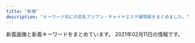 ```yaml
---
title: "新橋"
description: "キーワード別にの巨乳アジアン・チャイナエステ嬢情報をまとめました。"
---
```


新着画像と新着キーワードをまとめています。
2021年02月11日の情報です。

<DmmAffiliateIns />
<KeywordTable
  shops={
    [
    {
        "station": "JR\u65b0\u6a4b\u99c5\u65e5\u6bd4\u8c37\u53e3",
        "url": "https://www.meedeemassage.com/",
        "name": "\u30df\u30fc\u30c7\u30a3\u30fc",
        "keywords": {},
        "img_links": [
            "https://static.wixstatic.com/media/096f64_52d4813cc07e460bb6afbcc198483fb5~mv2.jpg",
            "https://static.wixstatic.com/media/ff29a7_47d81575374144dda595a587847070b9~mv2.jpg",
            "https://static.wixstatic.com/media/ff29a7_996c77cb89cc4012a35bb0813c645fdf~mv2.jpg",
            "https://static.wixstatic.com/media/096f64_9dd53b8d3bbc46b7a5d8f8f9f83f67c0~mv2.jpg",
            "https://static.wixstatic.com/media/ff29a7_5a71cab9e560455a86a69dee65e387e6~mv2.jpg",
            "https://static.wixstatic.com/media/096f64_8257be981a5140629dd93b0518612408~mv2.png",
            "https://static.wixstatic.com/media/ff29a7_d6b424065e3946fc8a31bd093d286366~mv2.jpg",
            "https://static.wixstatic.com/media/096f64_74d971185d704fdc84b70e0c1b3fad87~mv2.png",
            "https://static.wixstatic.com/media/096f64_86555ca80ef14b6ebdbbf7aa72a380fc~mv2.jpg",
            "https://static.wixstatic.com/media/ff29a7_d9f852b350a141b1ae8d7d80ce91ecfa~mv2.jpg",
            "https://static.wixstatic.com/media/096f64_10d0713f8b274a5b8f6b2944f7fee791~mv2.jpg",
            "https://static.wixstatic.com/media/096f64_f44509cd762744dc939f70f318a6882b~mv2.jpg"
        ]
    },
    {
        "keywords": {},
        "name": "Yuki\u2019s House",
        "url": "http://yukizhouse00.web.fc2.com/",
        "img_links": [
            "http://yukizhouse00.web.fc2.com/images/portfolio/work-1.jpg",
            "http://yukizhouse00.web.fc2.com/images/slider/slid1.jpg",
            "http://yukizhouse00.web.fc2.com/images/portfolio/work-5.jpg",
            "http://yukizhouse00.web.fc2.com/images/portfolio/work-2.jpg",
            "http://yukizhouse00.web.fc2.com/images/portfolio/work-3.jpg",
            "http://yukizhouse00.web.fc2.com/images/slider/slid2.jpg",
            "http://yukizhouse00.web.fc2.com/images/portfolio/work-6.jpg",
            "http://yukizhouse00.web.fc2.com/images/portfolio/work-4.jpg"
        ],
        "station": "JR\u6d5c\u677e\u753a\u99c5\u5357\u53e3"
    },
    {
        "img_links": [
            "http://www.k-harunoie.info/imge/interior_t.jpg",
            "http://www.k-harunoie.info/imge/botton.jpg",
            "http://www.k-harunoie.info/imge/service2.jpg",
            "http://www.k-harunoie.info/imge/tel.png",
            "http://www.k-harunoie.info/imge/p-2.jpg",
            "http://www.k-harunoie.info/imge/int2.png",
            "http://www.k-harunoie.info/imge/staff_t.jpg",
            "http://www.k-harunoie.info/imge/service3.jpg",
            "http://www.k-harunoie.info/imge/p-4.jpg",
            "http://www.k-harunoie.info/imge/p-1.jpg",
            "http://www.k-harunoie.info/imge/sys.png",
            "http://www.k-harunoie.info/imge/ta.png",
            "http://www.k-harunoie.info/imge/p-5.jpg",
            "http://www.k-harunoie.info/imge/s1.png",
            "http://www.k-harunoie.info/imge/s0.png",
            "http://www.k-harunoie.info/imge/service1.jpg"
        ],
        "station": "JR\u7530\u753a\u99c5\u6771\u53e3",
        "url": "http://www.k-harunoie.info/",
        "name": "\u6625\u306e\u5bb6",
        "keywords": {}
    },
    {
        "keywords": {
            "87": 3,
            "86": 1,
            "D": 5,
            "88": 1
        },
        "station": "JR\u65b0\u6a4b\u99c5\u65e5\u6bd4\u8c37\u53e3",
        "url": "http://www.shiawasenojikan.esjp.info/",
        "img_links": [
            "http://www.shiawasenojikan.esjp.info/files/009.jpg",
            "http://www.shiawasenojikan.esjp.info/files/010.jpg",
            "http://www.shiawasenojikan.esjp.info/images/news.jpg",
            "http://www.shiawasenojikan.esjp.info/images/sys1.jpg",
            "http://www.shiawasenojikan.esjp.info/files/001.jpg",
            "http://www.shiawasenojikan.esjp.info/images/staff_t.jpg",
            "http://www.shiawasenojikan.esjp.info/images/tel.jpg",
            "http://www.shiawasenojikan.esjp.info/images/sys2.jpg",
            "http://www.shiawasenojikan.esjp.info/images/int2.jpg",
            "http://www.shiawasenojikan.esjp.info/images/head.jpg",
            "http://www.shiawasenojikan.esjp.info/images/interior_t.jpg",
            "http://www.shiawasenojikan.esjp.info/images/link_t.jpg",
            "http://www.shiawasenojikan.esjp.info/files/003.jpg",
            "http://www.shiawasenojikan.esjp.info/files/015.jpg",
            "http://www.shiawasenojikan.esjp.info/images/mobile.jpg"
        ],
        "name": "\u5e78\u305b\u306e\u6642\u9593"
    },
    {
        "img_links": [
            "http://tamachi-en.link/images/g1.jpg",
            "http://tamachi-en.link/images/g6.jpg",
            "http://tamachi-en.link/images/zi_link.png",
            "http://tamachi-en.link/images/g0.jpg",
            "http://tamachi-en.link/images/mobile.png",
            "http://tamachi-en.link/images/g8.jpg",
            "http://tamachi-en.link/images/new1.jpg",
            "http://tamachi-en.link/images/g4.jpg",
            "http://tamachi-en.link/images/g5.jpg",
            "http://tamachi-en.link/images/g2.jpg",
            "http://tamachi-en.link/images/g3.jpg",
            "http://tamachi-en.link/images/zi_staff.png",
            "http://tamachi-en.link/images/top.jpg"
        ],
        "url": "http://tamachi-en.link/",
        "station": "JR\u7530\u753a\u99c5\u6771\u53e3",
        "name": "\u7e01",
        "keywords": {
            "C": 15
        }
    },
    {
        "img_links": [
            "http://es-leon.link/images/img_info.jpg",
            "http://es-leon.link/photos/sites/45/2020/10/2020102507503499.jpg",
            "http://es-leon.link/photos/sites/45/2021/01/2021012704390070.jpg",
            "http://es-leon.link/images/pagetop.jpg",
            "http://es-leon.link/photos/sites/45/2020/10/2020101318405051.jpg",
            "http://es-leon.link/images/nav_link02_no.png",
            "http://es-leon.link/photos/sites/45/2020/10/2020101318300043.jpg",
            "http://es-leon.link/images/header.png",
            "http://es-leon.link/images/guide2.jpg",
            "http://es-leon.link/images/lineline.png",
            "http://es-leon.link/photos/sites/45/2020/10/2020100103205186.jpg",
            "http://es-leon.link/images/slider00.jpg",
            "http://es-leon.link/images/nav_link07_no.png",
            "http://es-leon.link/photos/sites/45/2021/02/202102041538347.jpg",
            "http://es-leon.link/photos/sites/45/2020/10/2020102507510838.jpg",
            "http://es-leon.link/photos/sites/45/2021/02/2021020501152788.jpg",
            "http://es-leon.link/images/guide4.jpg",
            "http://es-leon.link/photos/sites/45/2021/01/2021013016413450.jpg",
            "http://es-leon.link/images/nav_link01_no.png",
            "http://es-leon.link/photos/sites/45/2021/01/2021011203314329.jpg",
            "http://es-leon.link/photos/sites/45/2020/10/2020101318404076.jpg",
            "http://es-leon.link/photos/sites/45/2020/10/2020100103240520.jpg",
            "http://es-leon.link/photos/sites/45/2020/10/2020102507495672.jpg",
            "http://es-leon.link/images/guide5.jpg",
            "http://es-leon.link/photos/sites/45/2020/10/2020101318294854.jpg",
            "http://es-leon.link/photos/sites/45/2021/02/2021020415381681.jpg",
            "http://es-leon.link/images/slider02.jpg",
            "http://es-leon.link/photos/sites/45/2021/01/2021010815020621.jpg",
            "http://es-leon.link/photos/sites/45/2021/01/2021012518580693.jpg",
            "http://es-leon.link/images/guide2.png",
            "http://es-leon.link/photos/sites/45/2020/10/2020100103284496.jpg",
            "http://es-leon.link/photos/sites/45/2020/10/2020100103205130.jpg",
            "http://es-leon.link/photos/sites/45/2021/01/2021013015574893.jpg",
            "http://es-leon.link/images/profile.png",
            "http://es-leon.link/photos/sites/45/2021/01/202101191348045.jpg",
            "http://es-leon.link/images/nav_link04_no.png",
            "http://es-leon.link/photos/sites/45/2020/11/2020111904152242.jpg",
            "http://es-leon.link/photos/sites/45/2021/02/2021020617535750.jpg",
            "http://es-leon.link/photos/sites/45/2020/10/2020101205422328.jpg",
            "http://es-leon.link/photos/sites/45/2020/10/2020101318402898.jpg",
            "http://es-leon.link/photos/sites/45/2020/10/2020100103034891.jpg",
            "http://es-leon.link/photos/sites/45/2021/02/2021020501094315.jpg",
            "http://es-leon.link/photos/sites/45/2021/01/2021012715354091.jpg",
            "http://es-leon.link/photos/sites/45/2021/02/2021020501110069.jpg",
            "http://es-leon.link/photos/sites/45/2021/02/202102101425157.jpg",
            "http://es-leon.link/images/guide7.jpg",
            "http://es-leon.link/photos/sites/45/2020/11/2020110919590942.jpg",
            "http://es-leon.link/photos/sites/45/2020/11/2020110919595348.jpg",
            "http://es-leon.link/photos/sites/45/2021/01/2021012715504278.jpg",
            "http://es-leon.link/images/card.png",
            "http://es-leon.link/images/slider04.jpg",
            "http://es-leon.link/photos/sites/45/2021/02/2021021014235421.jpg",
            "http://es-leon.link/photos/sites/45/2020/10/2020101205420372.jpg",
            "http://es-leon.link/photos/sites/45/2020/11/2020110219263997.jpg",
            "http://es-leon.link/photos/sites/45/2020/10/2020101205424345.jpg",
            "http://es-leon.link/images/guide6.jpg",
            "http://es-leon.link/photos/sites/45/2021/02/2021020501101626.jpg",
            "http://es-leon.link/photos/sites/45/2020/10/2020101404192576.jpg",
            "http://es-leon.link/photos/sites/45/2020/11/2020110919583922.jpg",
            "http://es-leon.link/images/guide1.png",
            "http://es-leon.link/images/nav_link06_no.png",
            "http://es-leon.link/images/guide1.jpg",
            "http://es-leon.link/photos/sites/45/2020/11/2020110919593136.jpg",
            "http://es-leon.link/photos/sites/45/2020/10/2020102507504664.jpg",
            "http://es-leon.link/images/slider03.jpg",
            "http://es-leon.link/images/guide3.jpg",
            "http://es-leon.link/photos/sites/45/2021/02/2021021014143053.jpg",
            "http://es-leon.link/photos/sites/45/2020/10/202010010328436.jpg",
            "http://es-leon.link/photos/sites/45/2021/02/2021020501134964.jpg",
            "http://es-leon.link/photos/sites/45/2021/02/2021020415385687.jpg",
            "http://es-leon.link/images/slider01.jpg",
            "http://es-leon.link/images/guide8.jpg",
            "http://es-leon.link/photos/sites/45/2021/01/2021010815022674.jpg",
            "http://es-leon.link/photos/sites/45/2020/10/2020102507501385.jpg",
            "http://es-leon.link/photos/sites/45/2021/02/2021020618035125.jpg",
            "http://es-leon.link/photos/sites/45/2021/02/2021021014243227.jpg",
            "http://es-leon.link/photos/sites/45/2020/10/2020100103205050.jpg",
            "http://es-leon.link/photos/sites/45/2020/10/2020100103240526.jpg",
            "http://es-leon.link/photos/sites/45/2020/11/2020110919573849.jpg",
            "http://es-leon.link/images/qr.png",
            "http://es-leon.link/images/nav_link03_no.png",
            "http://es-leon.link/images/nav_link05_no.png"
        ],
        "keywords": {
            "84": 6,
            "85": 11,
            "86": 13,
            "88": 3,
            "90": 7,
            "\u80f8": 1
        },
        "station": "JR\u65b0\u6a4b\u99c5\u70cf\u68ee\u53e3",
        "name": "LEON",
        "url": "http://es-leon.link/"
    },
    {
        "station": "JR\u7530\u753a\u99c5\u897f\u53e3",
        "name": "\u3057\u3042\u308f\u305b\uff5eSHIAWASE\uff5e",
        "img_links": [
            "http://shiawase.mssg.jp/images/top/top_01.jpg",
            "http://shiawase.mssg.jp/images/home/index_tel.jpg",
            "http://shiawase.mssg.jp/images/system/syatem_303.jpg",
            "http://shiawase.mssg.jp/images/home/top_qp.jpg",
            "http://shiawase.mssg.jp/images/gallery/gallery_402.jpg",
            "http://shiawase.mssg.jp/images/gallery/gallery_top.jpg",
            "http://shiawase.mssg.jp/images/gallery/gallery_103.jpg",
            "http://shiawase.mssg.jp/images/staff/sta_0z8.jpg",
            "http://shiawase.mssg.jp/images/top/top_04.jpg",
            "http://shiawase.mssg.jp/images/staff_one/staff_one_01.jpg",
            "http://shiawase.mssg.jp/images/staff_image/staff_d03.jpg",
            "http://shiawase.mssg.jp/images/staff/sta_03.jpg",
            "http://shiawase.mssg.jp/images/home/QR.png",
            "http://shiawase.mssg.jp/images/top/top_03.jpg",
            "http://shiawase.mssg.jp/images/staff/sta_0z9.jpg",
            "http://shiawase.mssg.jp/images/staff_image/staff_d04.jpg",
            "http://shiawase.mssg.jp/images/staff/sta_023.jpg",
            "http://shiawase.mssg.jp/images/gallery/gallery_104.jpg",
            "http://shiawase.mssg.jp/images/staff_image/staff_d02.jpg",
            "http://shiawase.mssg.jp/images/home/index_04.jpg",
            "http://shiawase.mssg.jp/images/staff/staff_top.jpg",
            "http://shiawase.mssg.jp/images/staff_one/staff_one_08.png",
            "http://shiawase.mssg.jp/images/staff/sta_010.jpg",
            "http://shiawase.mssg.jp/images/staff_image/staff_d02b.jpg",
            "http://shiawase.mssg.jp/images/staff/sta_0z12.jpg",
            "http://shiawase.mssg.jp/images/top/top_02.jpg",
            "http://shiawase.mssg.jp/images/staff_image/staff_d05b.jpg",
            "http://shiawase.mssg.jp/images/gallery/gallery_403.jpg",
            "http://shiawase.mssg.jp/images/staff/sta_04.jpg",
            "http://shiawase.mssg.jp/images/staff/sta_08.jpg",
            "http://shiawase.mssg.jp/images/gallery/gallery_01.jpg",
            "http://shiawase.mssg.jp/images/staff_one/staff_one_04.jpg",
            "http://shiawase.mssg.jp/images/staff_image/staff_d05a.jpg",
            "http://shiawase.mssg.jp/images/staff_image/staff_d04b.jpg",
            "http://shiawase.mssg.jp/images/gallery/gallery_101.jpg",
            "http://shiawase.mssg.jp/images/staff/sta_0z2.jpg",
            "http://shiawase.mssg.jp/images/staff_one/staff_one_07.png",
            "http://shiawase.mssg.jp/images/top/top_08.png",
            "http://shiawase.mssg.jp/images/gallery/gallery_102.jpg",
            "http://shiawase.mssg.jp/images/top/top_06.jpg",
            "http://shiawase.mssg.jp/images/staff_one/staff_one_03.jpg",
            "http://shiawase.mssg.jp/images/staff_image/staff_d01b.jpg",
            "http://shiawase.mssg.jp/images/staff_image/staff_d06.jpg",
            "http://shiawase.mssg.jp/images/system/syatem_302.jpg",
            "http://shiawase.mssg.jp/images/home/index_page_top.jpg",
            "http://shiawase.mssg.jp/images/top/top_05.jpg",
            "http://shiawase.mssg.jp/images/staff_image/staff_d07.jpg",
            "http://shiawase.mssg.jp/images/staff/sta_021.jpg",
            "http://shiawase.mssg.jp/images/system/syatem_301.jpg",
            "http://shiawase.mssg.jp/images/home/index_03.jpg",
            "http://shiawase.mssg.jp/images/staff_one/staff_one_02.jpg",
            "http://shiawase.mssg.jp/images/staff/sta_0z4.jpg",
            "http://shiawase.mssg.jp/images/staff/sta_01.jpg",
            "http://shiawase.mssg.jp/images/gallery/gallery_401.jpg",
            "http://shiawase.mssg.jp/images/home/index_qup.jpg",
            "http://shiawase.mssg.jp/images/staff_one/staff_one_top.jpg",
            "http://shiawase.mssg.jp/images/staff_one/staff_one_05.jpg",
            "http://shiawase.mssg.jp/images/staff_image/staff_d01a.jpg",
            "http://shiawase.mssg.jp/images/gallery/gallery_404.jpg",
            "http://shiawase.mssg.jp/images/staff_image/staff_d04c.jpg"
        ],
        "keywords": {},
        "url": "http://shiawase.mssg.jp/"
    },
    {
        "img_links": [
            "http://www.es-tokyo.link/images/30.jpg",
            "http://www.es-tokyo.link/images/tel.jpg",
            "http://www.es-tokyo.link/img/minami2.jpg",
            "http://www.es-tokyo.link/img/izumi1.jpg",
            "http://www.es-tokyo.link/images/27.jpg",
            "http://www.es-tokyo.link/img/miwa1.jpg",
            "http://www.es-tokyo.link/images/int2.jpg",
            "http://www.es-tokyo.link/img/mayu1.jpg",
            "http://www.es-tokyo.link/images/head.jpg",
            "http://www.es-tokyo.link/img/izumi2.jpg",
            "http://www.es-tokyo.link/images/interior_t.jpg",
            "http://www.es-tokyo.link/images/mobile.jpg",
            "http://www.es-tokyo.link/img/ami1.jpg",
            "http://www.es-tokyo.link/images/31.jpg",
            "http://www.es-tokyo.link/images/20.jpg",
            "http://www.es-tokyo.link/images/9.jpg",
            "http://www.es-tokyo.link/images/news.jpg",
            "http://www.es-tokyo.link/images/b3.jpg",
            "http://www.es-tokyo.link/images/32.jpg",
            "http://www.es-tokyo.link/img/naomi1.jpg",
            "http://www.es-tokyo.link/images/3.jpg",
            "http://www.es-tokyo.link/img/minami1.jpg",
            "http://www.es-tokyo.link/images/19.jpg",
            "http://www.es-tokyo.link/images/s1.png",
            "http://www.es-tokyo.link/images/22.jpg",
            "http://www.es-tokyo.link/img/kaori1.jpg",
            "http://www.es-tokyo.link/img/hikari1.jpg",
            "http://www.es-tokyo.link/img/erin1.jpg",
            "http://www.es-tokyo.link/images/b2.jpg",
            "http://www.es-tokyo.link/images/25.jpg",
            "http://www.es-tokyo.link/images/int1.jpg",
            "http://www.es-tokyo.link/images/28.jpg",
            "http://www.es-tokyo.link/img/rin1.jpg",
            "http://www.es-tokyo.link/img/erin2.jpg",
            "http://www.es-tokyo.link/images/5.jpg",
            "http://www.es-tokyo.link/images/staff_t.jpg",
            "http://www.es-tokyo.link/images/b1.jpg",
            "http://www.es-tokyo.link/images/23.jpg",
            "http://www.es-tokyo.link/images/newface.jpg",
            "http://www.es-tokyo.link/images/24.jpg",
            "http://www.es-tokyo.link/images/sys2.jpg",
            "http://www.es-tokyo.link/img/yui1.jpg",
            "http://www.es-tokyo.link/img/suzu1.jpg",
            "http://www.es-tokyo.link/img/emili1.jpg",
            "http://www.es-tokyo.link/img/momoko1.jpg",
            "http://www.es-tokyo.link/images/sys1.jpg"
        ],
        "keywords": {},
        "station": "JR\u6d5c\u677e\u753a\u99c5\u5357\u53e3",
        "url": "http://www.es-tokyo.link",
        "name": "Pandora*\u30d1\u30f3\u30c9\u30e9"
    },
    {
        "url": "https://hamamatsucho-mensesthe.net/",
        "img_links": [
            "https://hamamatsucho-mensesthe.net/link/mens-esthe.png",
            "https://hamamatsucho-mensesthe.net/wp/images/clear.png",
            "https://hamamatsucho-mensesthe.net/staff/top/nao-s1.jpg",
            "https://hamamatsucho-mensesthe.net/wp/images/top1.jpg",
            "https://hamamatsucho-mensesthe.net/wp/wp-content/uploads/2020/02/1714CAA8-3D57-4009-AB72-F5A8E6B60310.jpeg",
            "https://hamamatsucho-mensesthe.net/images/clear.png",
            "https://hamamatsucho-mensesthe.net/room/room-l5.jpg",
            "https://hamamatsucho-mensesthe.net/wp/wp-content/uploads/2020/02/stand-by.jpg",
            "https://hamamatsucho-mensesthe.net/wp/wp-content/uploads/2020/01/nao.jpg",
            "https://hamamatsucho-mensesthe.net/staff/top/yuna-s1.jpg",
            "https://hamamatsucho-mensesthe.net/wp/wp-content/uploads/2020/10/aki-150x150.jpg",
            "https://hamamatsucho-mensesthe.net/wp/icon/google_plus.png",
            "https://hamamatsucho-mensesthe.net/room/room-l3.jpg",
            "https://hamamatsucho-mensesthe.net/wp/wp-content/uploads/2019/05/rin-150x150.jpg",
            "https://hamamatsucho-mensesthe.net/wp/images/top3.jpg",
            "https://hamamatsucho-mensesthe.net/wp/icon/facebook.png",
            "https://hamamatsucho-mensesthe.net/images/flower.png",
            "https://hamamatsucho-mensesthe.net/wp/wp-content/uploads/2019/07/587590BB-96D0-4887-BE26-3B1413FF7283-150x150.jpeg",
            "https://hamamatsucho-mensesthe.net/wp/wp-content/uploads/2021/01/yuna.jpg",
            "https://hamamatsucho-mensesthe.net/wp/wp-content/uploads/2020/11/urara.jpg",
            "https://hamamatsucho-mensesthe.net/room/room-l1.jpg",
            "https://hamamatsucho-mensesthe.net/wp/images/top2.jpg",
            "https://hamamatsucho-mensesthe.net/images/footer-r.png",
            "https://hamamatsucho-mensesthe.net/wp/wp-content/uploads/2020/01/mitsuki.jpg",
            "https://hamamatsucho-mensesthe.net/room/room-l6.jpg",
            "https://hamamatsucho-mensesthe.net/wp/icon/twitter.png",
            "https://hamamatsucho-mensesthe.net/staff/top/mitsuki-s1.jpg",
            "https://hamamatsucho-mensesthe.net/room/room-l4.jpg",
            "https://hamamatsucho-mensesthe.net/staff/top/ayaka-s1.jpg",
            "https://hamamatsucho-mensesthe.net/wp/wp-content/uploads/2020/08/ayaka.jpg",
            "https://hamamatsucho-mensesthe.net/wp/images/mensesthe.jpg",
            "https://hamamatsucho-mensesthe.net/icon/google_plus.png",
            "https://hamamatsucho-mensesthe.net/wp/wp-content/uploads/2020/09/rin.jpg",
            "https://hamamatsucho-mensesthe.net/images/footer-l.png",
            "https://hamamatsucho-mensesthe.net/wp/wp-content/uploads/2019/10/eri-150x150.jpg",
            "https://hamamatsucho-mensesthe.net/wp/icon/line.png",
            "https://hamamatsucho-mensesthe.net/wp/wp-content/uploads/2019/07/0677E994-1DBF-4E0E-AB70-7CA5C034B140-150x150.jpeg",
            "https://hamamatsucho-mensesthe.net/icon/facebook.png",
            "https://hamamatsucho-mensesthe.net/wp/wp-content/uploads/2020/01/emi-l1.jpg",
            "https://hamamatsucho-mensesthe.net/staff/top/miyu-s1.jpg",
            "https://hamamatsucho-mensesthe.net/staff/top/rin-s1.jpg",
            "https://hamamatsucho-mensesthe.net/icon/line.png",
            "https://hamamatsucho-mensesthe.net/room/room-l2.jpg",
            "https://hamamatsucho-mensesthe.net/staff/top/emi-s1.jpg",
            "https://hamamatsucho-mensesthe.net/icon/twitter.png",
            "https://hamamatsucho-mensesthe.net/wp/wp-content/uploads/2020/01/misaki-l2.jpg",
            "https://hamamatsucho-mensesthe.net/staff/top/aki-s1.jpg"
        ],
        "name": "SERA",
        "keywords": {
            "E": 7,
            "C": 12,
            "D": 23
        },
        "station": "JR\u6d5c\u677e\u753a\u99c5\u5317\u53e3"
    },
    {
        "name": "\u862d \u990a\u8eab\u9928",
        "keywords": {},
        "station": "JR\u65b0\u6a4b\u99c5\u65e5\u6bd4\u8c37\u53e3",
        "img_links": [
            "http://heal-arm.com/media/sites/6/2020/12/1.jpg",
            "http://heal-arm.com/media/sites/6/2020/05/2-1.jpg",
            "http://heal-arm.com/media/sites/6/2021/01/5569E868-7ACE-4BF2-9F7C-D9B6DD8BCB4A-225x300.jpeg",
            "http://heal-arm.com/media/sites/6/2020/05/1-1.jpg",
            "http://heal-arm.com/media/sites/6/2020/05/2.jpg",
            "http://heal-arm.com/media/sites/6/2020/05/favicon.png",
            "http://heal-arm.com/media/sites/6/2021/01/5569E868-7ACE-4BF2-9F7C-D9B6DD8BCB4A.jpeg",
            "http://heal-arm.com/media/sites/6/elementor/thumbs/favicon-p04pr4k6jngsiakzwccm2bkknysbm22i953lrof2dk.png",
            "http://heal-arm.com/media/sites/6/2020/05/3.jpg",
            "http://heal-arm.com/media/sites/6/2020/05/3-1.jpg",
            "http://heal-arm.com/media/sites/6/2020/05/4.jpg",
            "http://heal-arm.com/media/sites/6/2020/05/1.jpg"
        ],
        "url": "http://heal-arm.com/"
    },
    {
        "img_links": [
            "https://hamamatsucho-mensesthe.com/staff/yuyu-l1.jpg",
            "https://hamamatsucho-mensesthe.com/room/esthe2.jpg",
            "https://hamamatsucho-mensesthe.com/staff2/wp-content/uploads/2020/01/ai01.png",
            "https://hamamatsucho-mensesthe.com/icon/twitter.png",
            "https://hamamatsucho-mensesthe.com/menu/home.png",
            "https://hamamatsucho-mensesthe.com/staff/koko-s1.jpg",
            "https://hamamatsucho-mensesthe.com/staff/arisa-s1.jpg",
            "https://hamamatsucho-mensesthe.com/staff2/wp-content/uploads/2019/12/haru-1.png",
            "https://hamamatsucho-mensesthe.com/staff/yuyu-s1.jpg",
            "https://hamamatsucho-mensesthe.com/icon/google_plus.png",
            "https://hamamatsucho-mensesthe.com/button/staff.png",
            "https://hamamatsucho-mensesthe.com/staff2/wp-content/uploads/2020/02/yaya02.png",
            "https://hamamatsucho-mensesthe.com/2018/03/02/anna-s1.jpg",
            "https://hamamatsucho-mensesthe.com/miyuki01.png",
            "https://hamamatsucho-mensesthe.com/button/sche.png",
            "https://hamamatsucho-mensesthe.com/staff/yoko-l1.jpg",
            "https://hamamatsucho-mensesthe.com/button/home.png",
            "https://hamamatsucho-mensesthe.com/kumi1.jpg",
            "https://hamamatsucho-mensesthe.com/staff2/wp-content/uploads/2019/12/yuki22-1.png",
            "https://hamamatsucho-mensesthe.com/icon/line.png",
            "https://hamamatsucho-mensesthe.com/images/main-sp.jpg",
            "https://hamamatsucho-mensesthe.com/staff2/wp-content/uploads/2020/11/siruet.png",
            "https://hamamatsucho-mensesthe.com/images/header3.png",
            "https://hamamatsucho-mensesthe.com/2018/12/21/yuyu-s1.jpg",
            "https://hamamatsucho-mensesthe.com/2018/11/23/arisa-s1.jpg",
            "https://hamamatsucho-mensesthe.com/staff2/wp-content/uploads/2019/12/nana2-1.png",
            "https://hamamatsucho-mensesthe.com/2018/12/21/koko-s1.jpg",
            "https://hamamatsucho-mensesthe.com/menu/friend.png",
            "https://hamamatsucho-mensesthe.com/staff2/wp-content/uploads/2019/12/nanami02-2.png",
            "https://hamamatsucho-mensesthe.com/menu/gallery.png",
            "https://hamamatsucho-mensesthe.com/menu/sche.png",
            "https://hamamatsucho-mensesthe.com/room/esthe3.jpg",
            "https://hamamatsucho-mensesthe.com/icon/facebook.png",
            "https://hamamatsucho-mensesthe.com/staff/yoko-s1.jpg",
            "https://hamamatsucho-mensesthe.com/2018/06/08/hana-s2.jpg",
            "https://hamamatsucho-mensesthe.com/staff2/wp-content/uploads/2021/01/maki05.png",
            "https://hamamatsucho-mensesthe.com/staff/koko-l1.jpg",
            "https://hamamatsucho-mensesthe.com/kumi2.jpg",
            "https://hamamatsucho-mensesthe.com/staff2/wp-content/uploads/2020/11/momo02.png",
            "https://hamamatsucho-mensesthe.com/staff/nana-s1.jpg",
            "https://hamamatsucho-mensesthe.com/staff/nana-l1.jpg",
            "https://hamamatsucho-mensesthe.com/room/esthe1.jpg",
            "https://hamamatsucho-mensesthe.com/images/footer-r.png",
            "https://hamamatsucho-mensesthe.com/staff2/wp-content/uploads/2020/11/yuyu03.png",
            "https://hamamatsucho-mensesthe.com/2018/06/12/yoko-s1.jpg",
            "https://hamamatsucho-mensesthe.com/images/footer-l.png",
            "https://hamamatsucho-mensesthe.com/images/clear.png",
            "https://hamamatsucho-mensesthe.com/staff/arisa-l1.jpg",
            "https://hamamatsucho-mensesthe.com/menu/info.png",
            "https://hamamatsucho-mensesthe.com/images/main1.jpg"
        ],
        "name": "Oriental Spa",
        "url": "https://hamamatsucho-mensesthe.com/",
        "station": "JR\u6d5c\u677e\u753a\u99c5\u5317\u53e3",
        "keywords": {
            "E": 1,
            "D": 5,
            "F": 4,
            "C": 1
        }
    },
    {
        "keywords": {
            "87": 6,
            "88": 10,
            "85": 4,
            "E": 6,
            "84": 4
        },
        "img_links": [
            "http://body-heal.net/staffPhoto/b20190120201033.jpg",
            "http://body-heal.net/images/store/05.jpg",
            "http://body-heal.net/staffPhoto/b20190218130854.jpg",
            "http://body-heal.net/images/store/01.jpg",
            "http://body-heal.net/js/sliderLine/slide_prev.png",
            "http://body-heal.net/images/access/01.jpg",
            "http://body-heal.net/images/show.jpg",
            "http://body-heal.net/images/access/04.jpg",
            "http://body-heal.net/staffPhoto/b20190117105438.jpg",
            "http://body-heal.net/staffPhoto/b20180926231950.jpg",
            "http://body-heal.net/uploadfiles/images/campaignBodyHealNet.jpg",
            "http://body-heal.net/images/store/04.jpg",
            "http://body-heal.net/staffPhoto/b20180721035111.jpg",
            "http://body-heal.net/images/access/03.jpg",
            "http://body-heal.net/staffPhoto/b20190608220420.jpg",
            "http://body-heal.net/images/access/02.jpg",
            "http://body-heal.net/js/sliderLine/slide_next.png",
            "http://body-heal.net/images/store/06.jpg",
            "http://body-heal.net/staffPhoto/b20190608222039.jpg",
            "http://body-heal.net/images/access/05.jpg"
        ],
        "name": "Tami",
        "station": "JR\u7530\u753a\u99c5\u4e09\u7530\u53e3",
        "url": "http://body-heal.net/"
    },
    {
        "station": "JR\u6d5c\u677e\u753a\u99c5\u5357\u53e3",
        "name": "\u6c34\u7121\u6708\uff5e\u307f\u306a\u3065\u304d\uff5e",
        "keywords": {
            "83": 4,
            "87": 4,
            "90": 4,
            "86": 4,
            "85": 4
        },
        "url": "https://minazuki-tokyo.com/",
        "img_links": [
            "https://minazuki-tokyo.com/wp-content/uploads/2021/02/cam.png",
            "https://minazuki-tokyo.com/wp-content/uploads/2021/02/yuyu2.jpg",
            "https://minazuki-tokyo.com/wp-content/uploads/2021/02/t03.png",
            "https://minazuki-tokyo.com/wp-content/uploads/2021/02/yumi.png",
            "https://minazuki-tokyo.com/wp-content/uploads/2021/02/sm01.png",
            "https://minazuki-tokyo.com/wp-content/uploads/2021/02/haru.jpg",
            "https://minazuki-tokyo.com/wp-content/uploads/2021/02/koyuri.png",
            "https://minazuki-tokyo.com/wp-content/uploads/2021/02/haru.png",
            "https://minazuki-tokyo.com/wp-content/uploads/2021/02/t05.png",
            "https://minazuki-tokyo.com/wp-content/uploads/2021/02/t04.png",
            "https://minazuki-tokyo.com/wp-content/uploads/2021/02/yumi.jpg",
            "https://minazuki-tokyo.com/wp-content/uploads/2021/02/ayu.png",
            "https://minazuki-tokyo.com/wp-content/uploads/2021/02/sm04.png",
            "https://minazuki-tokyo.com/wp-content/uploads/2020/11/photo04.png",
            "https://minazuki-tokyo.com/wp-content/uploads/2021/02/ayu.jpg",
            "https://minazuki-tokyo.com/wp-content/uploads/2021/02/koyuri-1.jpg",
            "https://minazuki-tokyo.com/wp-content/uploads/2021/02/yuyu.png",
            "https://minazuki-tokyo.com/wp-content/uploads/2020/11/photo01.png",
            "https://minazuki-tokyo.com/wp-content/uploads/2020/11/photo02.png",
            "https://minazuki-tokyo.com/wp-content/uploads/2021/02/sm03.png",
            "https://minazuki-tokyo.com/wp-content/uploads/2021/02/top2.png",
            "https://minazuki-tokyo.com/wp-content/uploads/2021/02/sm02.png",
            "https://minazuki-tokyo.com/wp-content/uploads/2021/02/2-09.png",
            "https://minazuki-tokyo.com/wp-content/uploads/2021/02/add2-22.11.56.png",
            "https://minazuki-tokyo.com/wp-content/uploads/2020/11/photo05.png",
            "https://minazuki-tokyo.com/wp-content/uploads/2021/02/price.png",
            "https://minazuki-tokyo.com/wp-content/uploads/2021/02/t07.png",
            "https://minazuki-tokyo.com/wp-content/uploads/2021/02/top1.png",
            "https://minazuki-tokyo.com/wp-content/uploads/2021/02/t08.png",
            "https://minazuki-tokyo.com/wp-content/uploads/2021/02/t02.png",
            "https://minazuki-tokyo.com/wp-content/uploads/2020/11/photo03.png",
            "https://minazuki-tokyo.com/wp-content/uploads/2021/02/t01.png",
            "https://minazuki-tokyo.com/wp-content/uploads/2021/02/t06.png"
        ]
    },
    {
        "keywords": {},
        "img_links": [
            "http://kokoro-spa.info/img/shop/no-pic.jpg",
            "http://kokoro-spa.info/img/qrcode.png",
            "http://kokoro-spa.info/img/shop/kanban.jpg",
            "http://kokoro-spa.info/img/ttl_news.png",
            "http://kokoro-spa.info/img/pickup.jpg",
            "http://kokoro-spa.info/img/slider/2.jpg",
            "http://kokoro-spa.info/img/ttl_info.png"
        ],
        "url": "http://kokoro-spa.info/",
        "name": "\u672a\u6765",
        "station": "JR\u65b0\u6a4b\u99c5\u70cf\u68ee\u53e3"
    },
    {
        "name": "\u30a2\u30ea\u30b9 Aroma \u65b0\u6a4b\u5e97",
        "img_links": [
            "http://romantic-est.com/images/mainvisual_01_s.jpg",
            "http://romantic-est.com/images/trigger.jpg",
            "http://romantic-est.com/images/mainvisual_01.jpg",
            "http://romantic-est.com/images/con02.jpg",
            "http://romantic-est.com/images/cg021.jpg",
            "http://romantic-est.com/images/cg03.jpg",
            "http://romantic-est.com/images/cg011.jpg",
            "http://romantic-est.com/images/head_interior.jpg",
            "http://romantic-est.com/images/cg05.jpg",
            "http://romantic-est.com/images/cg041.jpg",
            "http://romantic-est.com/images/cg01.jpg",
            "http://romantic-est.com/images/con03.jpg",
            "http://romantic-est.com/images/mainvisual_02_s.jpg",
            "http://romantic-est.com/images/sw_home.png",
            "http://romantic-est.com/images/con01.jpg",
            "http://romantic-est.com/images/mainvisual_02.jpg",
            "http://romantic-est.com/images/cg031.jpg",
            "http://romantic-est.com/images/cg02.jpg",
            "http://romantic-est.com/images/req_03.jpg",
            "http://romantic-est.com/images/sys03.jpg",
            "http://romantic-est.com/images/head_therapist.jpg",
            "http://romantic-est.com/images/cg06.jpg",
            "http://romantic-est.com/images/cg04.jpg",
            "http://romantic-est.com/images/sys02.jpg",
            "http://romantic-est.com/images/sw_tel.png",
            "http://romantic-est.com/images/cg032.jpg",
            "http://romantic-est.com/images/sys01.jpg",
            "http://romantic-est.com/images/icon_new.png"
        ],
        "station": "JR\u65b0\u6a4b\u99c5\u70cf\u68ee\u53e3",
        "keywords": {},
        "url": "http://romantic-est.com/"
    },
    {
        "name": "Artemis",
        "station": "JR\u6d5c\u677e\u753a\u99c5\u5317\u53e3",
        "keywords": {
            "E": 7,
            "C": 14,
            "F": 14
        },
        "url": "https://hamamatsucho-esthe.work/",
        "img_links": [
            "https://hamamatsucho-esthe.work/2018/12/26/sayaka-s1.jpg",
            "https://hamamatsucho-esthe.work/staff/nanami-l1.jpg",
            "https://hamamatsucho-esthe.work/2020/07/30/maki-s1.jpg",
            "https://hamamatsucho-esthe.work/images/footer-l.png",
            "https://hamamatsucho-esthe.work/room/2-l.jpg",
            "https://hamamatsucho-esthe.work/images/clear.png",
            "https://hamamatsucho-esthe.work/staff/maki-l1.jpg",
            "https://hamamatsucho-esthe.work/menu/gallery.png",
            "https://hamamatsucho-esthe.work/images/footer-r.png",
            "https://hamamatsucho-esthe.work/2018/09/10/misa-s1.jpg",
            "https://hamamatsucho-esthe.work/room/1-l.jpg",
            "https://hamamatsucho-esthe.work/button/home.png",
            "https://hamamatsucho-esthe.work/room/esthe2.jpg",
            "https://hamamatsucho-esthe.work/room/1-s.jpg",
            "https://hamamatsucho-esthe.work/staff/yuki-l1.jpg",
            "https://hamamatsucho-esthe.work/menu/home.png",
            "https://hamamatsucho-esthe.work/2018/11/09/kana-s1.jpg",
            "https://hamamatsucho-esthe.work/2018/09/10/sora-s1.jpg",
            "https://hamamatsucho-esthe.work/staff/riko-s1.jpg",
            "https://hamamatsucho-esthe.work/room/4-s.jpg",
            "https://hamamatsucho-esthe.work/2019/05/25/koko-s1.jpg",
            "https://hamamatsucho-esthe.work/2020/11/06/momo-s1.jpg",
            "https://hamamatsucho-esthe.work/staff/sora-l1.jpg",
            "https://hamamatsucho-esthe.work/staff/nanami-s1.jpg",
            "https://hamamatsucho-esthe.work/staff/momo-l1.jpg",
            "https://hamamatsucho-esthe.work/button/blog.png",
            "https://hamamatsucho-esthe.work/room/4-l.jpg",
            "https://hamamatsucho-esthe.work/menu/blog.png",
            "https://hamamatsucho-esthe.work/room/3-s.jpg",
            "https://hamamatsucho-esthe.work/staff/sora-s1.jpg",
            "https://hamamatsucho-esthe.work/2019/11/05/nanami-s1.jpg",
            "https://hamamatsucho-esthe.work/room/3-l.jpg",
            "https://hamamatsucho-esthe.work/images/main1.jpg",
            "https://hamamatsucho-esthe.work/button/staff.png",
            "https://hamamatsucho-esthe.work/images/main-sp.jpg",
            "https://hamamatsucho-esthe.work/images/qrcode.png",
            "https://hamamatsucho-esthe.work/images/flower.png",
            "https://hamamatsucho-esthe.work/2019/05/25/riko-s1.jpg",
            "https://hamamatsucho-esthe.work/2019/06/14/riri-s1.jpg",
            "https://hamamatsucho-esthe.work/room/2-s.jpg",
            "https://hamamatsucho-esthe.work/staff/yuki-s1.jpg",
            "https://hamamatsucho-esthe.work/icon/google_plus.png",
            "https://hamamatsucho-esthe.work/menu/info.png",
            "https://hamamatsucho-esthe.work/staff/momo-s1.jpg",
            "https://hamamatsucho-esthe.work/icon/line.png",
            "https://hamamatsucho-esthe.work/menu/friend.png",
            "https://hamamatsucho-esthe.work/icon/twitter.png",
            "https://hamamatsucho-esthe.work/2019/01/14/emi-s1.jpg",
            "https://hamamatsucho-esthe.work/2020/01/05/yuki-s1.jpg",
            "https://hamamatsucho-esthe.work/room/esthe1.jpg",
            "https://hamamatsucho-esthe.work/staff/maki-s1.jpg",
            "https://hamamatsucho-esthe.work/icon/facebook.png",
            "https://hamamatsucho-esthe.work/room/esthe3.jpg"
        ]
    },
    {
        "img_links": [
            "https://aroma-queen.work/images/st/st_pink_3.jpg",
            "https://aroma-queen.work/images/st/st_hara.jpg",
            "https://aroma-queen.work/images/st/st_koy_2.jpg",
            "https://aroma-queen.work/images/st/st_17.jpg",
            "https://aroma-queen.work/images/st/st_17_2.jpg",
            "https://aroma-queen.work/images/st/st_chiba_4.jpg",
            "https://aroma-queen.work/images/st/st_yuri.jpg",
            "https://aroma-queen.work/images/st/st_gei.jpg",
            "https://aroma-queen.work/images/st/st_10_2.jpg",
            "https://aroma-queen.work/images/st/st_rinda_1.jpg",
            "https://aroma-queen.work/images/st/st_kiki_1.jpg",
            "https://aroma-queen.work/images/st/st_ou_1.jpg",
            "https://aroma-queen.work/images/st/st_rinda_0.jpg",
            "https://aroma-queen.work/images/st/st_emi_1.jpg",
            "https://aroma-queen.work/images/top_campaign_spring.jpg",
            "https://aroma-queen.work/images/st/st_get_3.jpg",
            "https://aroma-queen.work/images/st/st_mayumi_1.jpg",
            "https://aroma-queen.work/images/st/st_18.jpg",
            "https://aroma-queen.work/images/st/st_jerry.jpg",
            "https://aroma-queen.work/images/st/st_ai.jpg",
            "https://aroma-queen.work/images/st/st_14_1.jpg",
            "https://aroma-queen.work/images/top2.png",
            "https://aroma-queen.work/images/st/st_ryuu_2.jpg",
            "https://aroma-queen.work/images/st/st_sayuri_1.jpg",
            "https://aroma-queen.work/images/st/st_cake_1.jpg",
            "https://aroma-queen.work/images/st/st_joy_1.jpg",
            "https://aroma-queen.work/images/st/st_koko_1.jpg",
            "https://aroma-queen.work/images/st/st_maya_1.jpg",
            "https://aroma-queen.work/images/st/st_jj_1.jpg",
            "https://aroma-queen.work/images/st/st_kiki2.jpg",
            "https://aroma-queen.work/images/st/st_aigo.jpg",
            "https://aroma-queen.work/images/st/st_jenny.jpg",
            "https://aroma-queen.work/images/st/st_20.jpg",
            "https://aroma-queen.work/images/st/st_coco_1.jpg",
            "https://aroma-queen.work/images/st/st_rinda_4.jpg",
            "https://aroma-queen.work/images/st/st_saya_0.jpg",
            "https://aroma-queen.work/images/st/st_nuna3.jpg",
            "https://aroma-queen.work/images/st/st_yuri_3.jpg",
            "https://aroma-queen.work/images/st/st_four1.jpg",
            "https://aroma-queen.work/images/st/st_angel_2.jpg",
            "https://aroma-queen.work/images/st/st_kou2.jpg",
            "https://aroma-queen.work/images/st/st_kaori_1.jpg",
            "https://aroma-queen.work/images/st/st_honey_1.jpg",
            "https://aroma-queen.work/images/st/st_sofea_2.jpg",
            "https://aroma-queen.work/images/st/st_ai1.jpg",
            "https://aroma-queen.work/images/st/st_rena_2.jpg",
            "https://aroma-queen.work/images/st/st_risa_1.jpg",
            "https://aroma-queen.work/images/st/st_5_1.jpg",
            "https://aroma-queen.work/images/st/st_joy.jpg",
            "https://aroma-queen.work/images/st/st_jasmine_1.jpg",
            "https://aroma-queen.work/images/st/st_jenny2.jpg",
            "https://aroma-queen.work/images/st/st_16_1.jpg",
            "https://aroma-queen.work/images/st/st_bibi.jpg",
            "https://aroma-queen.work/images/st/st_mirror_2.jpg",
            "https://aroma-queen.work/images/st/st_rei_3.jpg",
            "https://aroma-queen.work/images/st/st_dan_2.jpg",
            "https://aroma-queen.work/images/st/st_mayumi_2.jpg",
            "https://aroma-queen.work/images/st/st_sasa_3.jpg",
            "https://aroma-queen.work/images/st/st_emi.jpg",
            "https://aroma-queen.work/images/st/st_min_4.jpg",
            "https://aroma-queen.work/images/st/st_17_1.jpg",
            "https://aroma-queen.work/images/st/st_eri.jpg",
            "https://aroma-queen.work/images/st/st_nami_1.jpg",
            "https://aroma-queen.work/images/st/st_anan.jpg",
            "https://aroma-queen.work/images/st/st_nori.jpg",
            "https://aroma-queen.work/images/top_campaign_dec.jpg",
            "https://aroma-queen.work/images/st/st_pink_4.jpg",
            "https://aroma-queen.work/images/st/st_saya_1.jpg",
            "https://aroma-queen.work/images/week_campaign.jpg",
            "https://aroma-queen.work/images/st/st_aya_1.jpg",
            "https://aroma-queen.work/images/st/st_hara3.jpg",
            "https://aroma-queen.work/images/top.png",
            "https://aroma-queen.work/images/st/st_cindy.jpg",
            "https://aroma-queen.work/images/st/st_rinda_6.jpg",
            "https://aroma-queen.work/images/st/st_19.jpg",
            "https://aroma-queen.work/images/st/st_nuna.jpg",
            "https://aroma-queen.work/images/st/st_22.jpg",
            "https://aroma-queen.work/images/st/st_rei_2.jpg",
            "https://aroma-queen.work/images/st/st_7_1.jpg",
            "https://aroma-queen.work/images/st/st_.jpg",
            "https://aroma-queen.work/images/st/st_nina_3.jpg",
            "https://aroma-queen.work/images/st/st_aya.jpg",
            "https://aroma-queen.work/images/st/st_ai_1.jpg",
            "https://aroma-queen.work/images/st/st_pink_2.jpg",
            "https://aroma-queen.work/images/st/st_bibi_1.jpg",
            "https://aroma-queen.work/images/st/st_bibi_2.jpg",
            "https://aroma-queen.work/images/st/st_mai_1.jpg",
            "https://aroma-queen.work/images/st/st_ami_2.jpg",
            "https://aroma-queen.work/images/st/st_kou1.jpg",
            "https://aroma-queen.work/images/st/st_koko.jpg",
            "https://aroma-queen.work/images/st/st_25.jpg",
            "https://aroma-queen.work/images/st/st_ou_3.jpg",
            "https://aroma-queen.work/images/st/st_huxa.jpg",
            "https://aroma-queen.work/images/st/st_chiba_2.jpg",
            "https://aroma-queen.work/images/st/st_saya_2.jpg",
            "https://aroma-queen.work/images/st/st_angel_3.jpg",
            "https://aroma-queen.work/images/st/st_yuyu.jpg",
            "https://aroma-queen.work/images/st/st_aiko_1.jpg",
            "https://aroma-queen.work/images/st/st_kaori_2.jpg",
            "https://aroma-queen.work/images/st/st_yuri_2.jpg",
            "https://aroma-queen.work/images/st/st_21.jpg",
            "https://aroma-queen.work/images/st/st_nana_1.jpg",
            "https://aroma-queen.work/images/st/st_get_1.jpg",
            "https://aroma-queen.work/images/st/st_mimi_1.jpg",
            "https://aroma-queen.work/images/st/st_13.jpg",
            "https://aroma-queen.work/images/st/st_10_1.jpg",
            "https://aroma-queen.work/images/st/st_rei_1.jpg",
            "https://aroma-queen.work/images/st/st_party_2.jpg",
            "https://aroma-queen.work/images/st/st_sayuri_2.jpg",
            "https://aroma-queen.work/images/st/st_min_2.jpg",
            "https://aroma-queen.work/images/st/st_rinda_2.jpg",
            "https://aroma-queen.work/images/st/st_rei.jpg",
            "https://aroma-queen.work/images/st/st_nan.jpg",
            "https://aroma-queen.work/images/st/st_minto_1.jpg",
            "https://aroma-queen.work/images/st/st_emi_2.jpg",
            "https://aroma-queen.work/images/st/st_kei.jpg",
            "https://aroma-queen.work/images/st/st_mirror_3.jpg",
            "https://aroma-queen.work/images/st/st_lucy_3.jpg",
            "https://aroma-queen.work/images/st/st_joy_2.jpg",
            "https://aroma-queen.work/images/st/st_dan_1.jpg",
            "https://aroma-queen.work/images/st/st_hana_2.jpg",
            "https://aroma-queen.work/images/st/st_pink_1.jpg",
            "https://aroma-queen.work/images/st/st_aiko_2.jpg",
            "https://aroma-queen.work/images/st/st_hana_1.jpg",
            "https://aroma-queen.work/images/st/st_chiba_1.jpg",
            "https://aroma-queen.work/images/st/st_sakura_1.jpg",
            "https://aroma-queen.work/images/st/st_shizuka_1.jpg"
        ],
        "name": "Aroma Coco8",
        "station": "JR\u65b0\u6a4b\u99c5\u70cf\u68ee\u53e3",
        "keywords": {
            "G": 1,
            "\u4e73": 5,
            "\u30bb\u30af\u30b7\u30fc": 2,
            "F": 2,
            "E": 12,
            "D": 16,
            "\u80f8": 4
        },
        "url": "https://aroma-queen.work/"
    }
]
}
/>
<DmmAffiliateScript />
